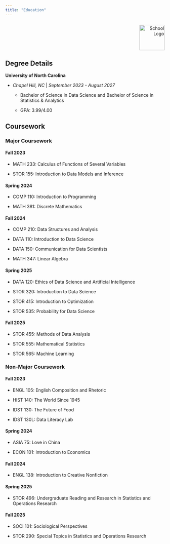 ```yaml
---
title: "Education"
---
```


::: {style="text-align: right;"}
<img src="images/unc.png" alt="School Logo" style="height: 80px; margin-top: 10px;"/>
:::

## Degree Details

**University of North Carolina**

-   *Chapel Hill, NC* \| *September 2023 - August 2027*

    -   Bachelor of Science in Data Science and Bachelor of Science in Statistics & Analytics

    -   GPA: 3.99/4.00

## Coursework

### Major Coursework

#### **Fall 2023**

-   MATH 233: Calculus of Functions of Several Variables

-   STOR 155: Introduction to Data Models and Inference

#### **Spring 2024**

-   COMP 110: Introduction to Programming

-   MATH 381: Discrete Mathematics

#### **Fall 2024**

-   COMP 210: Data Structures and Analysis

-   DATA 110: Introduction to Data Science

-   DATA 150: Communication for Data Scientists

-   MATH 347: Linear Algebra

#### **Spring 2025**

-   DATA 120: Ethics of Data Science and Artificial Intelligence

-   STOR 320: Introduction to Data Science

-   STOR 415: Introduction to Optimization

-   STOR 535: Probability for Data Science

#### **Fall 2025**

-   STOR 455: Methods of Data Analysis

-   STOR 555: Mathematical Statistics

-   STOR 565: Machine Learning

### Non-Major Coursework

#### **Fall 2023**

-   ENGL 105: English Composition and Rhetoric

-   HIST 140: The World Since 1945

-   IDST 130: The Future of Food

-   IDST 130L: Data Literacy Lab

#### **Spring 2024**

-   ASIA 75: Love in China

-   ECON 101: Introduction to Economics

#### **Fall 2024**

-   ENGL 138: Introduction to Creative Nonfiction

#### **Spring 2025**

-   STOR 496: Undergraduate Reading and Research in Statistics and Operations Research

#### **Fall 2025**

-   SOCI 101: Sociological Perspectives

-   STOR 290: Special Topics in Statistics and Operations Research

